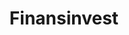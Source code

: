 ---
slug: finansinvest
link: /projects/finansinvest/
category: 'projects'
title: Finansinvest
publicData: Sep 11th 2020
pagesCount: 1
pages: 
    - page:
        - image: ../../assets/images/projects/project-380-finansinvest/finansinvest-0.png
        - title: Главная
sortIdx: 380
---